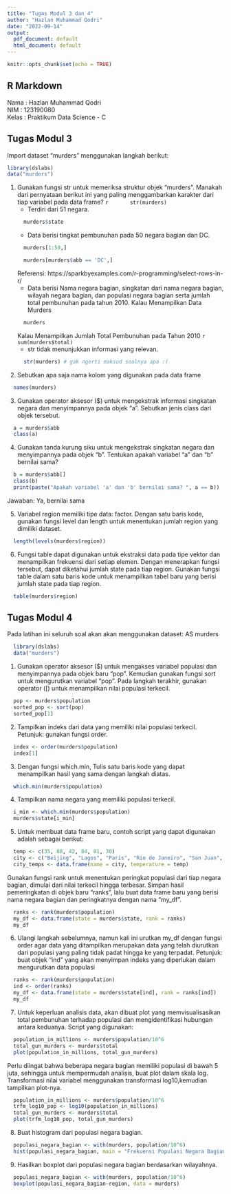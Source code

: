 ---
title: "Tugas Modul 3 dan 4"
author: "Hazlan Muhammad Qodri"
date: "2022-09-14"
output:
  pdf_document: default
  html_document: default
---

```{r setup, include=FALSE}
knitr::opts_chunk$set(echo = TRUE)
```

## R Markdown
Nama        : Hazlan Muhammad Qodri  
NIM         : 123190080  
Kelas       : Praktikum Data Science - C  

## Tugas Modul 3
Import dataset “murders” menggunakan langkah berikut: 
```{r murders}
library(dslabs)
data("murders")
```

1. Gunakan fungsi str untuk memeriksa struktur objek “murders”. Manakah dari pernyataan berikut ini yang paling menggambarkan karakter dari tiap variabel pada data frame?
    ```{r}
      str(murders)
    ```
    + Terdiri dari 51 negara.
    ```{r}
      murders$state
    ```
    + Data berisi tingkat pembunuhan pada 50 negara bagian dan DC.
    ```{r}
      murders[1:50,]
    ```
    
    ```{r}
      murders[murders$abb == 'DC',]
    ```
    Referensi: https://sparkbyexamples.com/r-programming/select-rows-in-r/
    + Data berisi Nama negara bagian, singkatan dari nama negara bagian, wilayah negara bagian, dan populasi negara bagian serta jumlah total pembunuhan pada tahun 2010.
      Kalau Menampilkan Data Murders
    ```{r}
      murders
    ```
      Kalau Menampilkan Jumlah Total Pembunuhan pada Tahun 2010
    ```{r}
      sum(murders$total)
    ```
    + str tidak menunjukkan informasi yang relevan.
    ```{r}
      str(murders) # gak ngerti maksud soalnya apa :(
    ```
    
2. Sebutkan apa saja nama kolom yang digunakan pada data frame
```{r}
  names(murders)
```

3. Gunakan operator aksesor ($) untuk mengekstrak informasi singkatan negara dan menyimpannya pada objek “a”. Sebutkan jenis class dari objek tersebut.
```{r}
  a = murders$abb
  class(a)
```

4. Gunakan tanda kurung siku untuk mengekstrak singkatan negara dan menyimpannya pada objek “b”. Tentukan apakah variabel “a” dan “b” bernilai sama?  
```{r}
  b = murders$abb[]
  class(b)
  print(paste("Apakah variabel 'a' dan 'b' bernilai sama? ", a == b))
```
  Jawaban: Ya, bernilai sama

5. Variabel region memiliki tipe data: factor. Dengan satu baris kode, gunakan fungsi level dan length untuk menentukan jumlah region yang dimiliki dataset.
```{r}
  length(levels(murders$region))
```

6. Fungsi table dapat digunakan untuk ekstraksi data pada tipe vektor dan menampilkan frekuensi dari setiap elemen. Dengan menerapkan fungsi tersebut, dapat diketahui jumlah state pada tiap region. Gunakan fungsi table dalam satu baris kode untuk menampilkan tabel baru yang berisi jumlah state pada tiap region. 
```{r}
  table(murders$region)
```

## Tugas Modul 4
Pada latihan ini seluruh soal akan akan menggunakan dataset: AS murders
```{r}
  library(dslabs)
  data("murders")
```
1. Gunakan operator aksesor ($) untuk mengakses variabel populasi dan menyimpannya pada objek baru “pop”. Kemudian gunakan fungsi sort untuk mengurutkan variabel “pop”. Pada langkah terakhir, gunakan operator ([) untuk menampilkan nilai populasi terkecil. 
```{r}
  pop <- murders$population
  sorted_pop <- sort(pop)
  sorted_pop[1]
```

2. Tampilkan indeks dari data yang memiliki nilai populasi terkecil. Petunjuk: gunakan fungsi order. 
```{r}
  index <- order(murders$population)
  index[1]
```

3. Dengan fungsi which.min, Tulis satu baris kode yang dapat menampilkan hasil yang sama dengan langkah diatas.
```{r}
  which.min(murders$population)
```

4. Tampilkan nama negara yang memiliki populasi terkecil. 
```{r}
  i_min <- which.min(murders$population)
  murders$state[i_min]
```

5. Untuk membuat data frame baru, contoh script yang dapat digunakan adalah sebagai berikut:
```{r}
  temp <- c(35, 88, 42, 84, 81, 30)
  city <- c("Beijing", "Lagos", "Paris", "Rio de Janeiro", "San Juan", "Toronto")
  city_temps <- data.frame(name = city, temperature = temp) 
```
Gunakan fungsi rank untuk menentukan peringkat populasi dari tiap negara bagian, dimulai dari nilai terkecil hingga terbesar. Simpan hasil pemeringkatan di objek baru “ranks”, lalu buat data frame baru yang berisi nama negara bagian dan peringkatnya dengan nama “my_df”. 
```{r}
  ranks <- rank(murders$population)
  my_df <- data.frame(state = murders$state, rank = ranks)
  my_df
```

6. Ulangi langkah sebelumnya, namun kali ini urutkan my_df dengan fungsi order agar data yang ditampilkan merupakan data yang telah diurutkan dari populasi yang paling tidak padat hingga ke yang terpadat. Petunjuk: buat objek “ind” yang akan menyimpan indeks yang diperlukan dalam mengurutkan data populasi 
```{r}
  ranks <- rank(murders$population)
  ind <- order(ranks)
  my_df <- data.frame(state = murders$state[ind], rank = ranks[ind])
  my_df
```
7. Untuk keperluan analisis data, akan dibuat plot yang memvisualisasikan total pembunuhan terhadap populasi dan mengidentifikasi hubungan antara keduanya. Script yang digunakan: 
```{r}
  population_in_millions <- murders$population/10^6
  total_gun_murders <- murders$total
  plot(population_in_millions, total_gun_murders)
```  

Perlu diingat bahwa beberapa negara bagian memiliki populasi di bawah 5 juta, sehingga
untuk mempermudah analisis, buat plot dalam skala log. Transformasi nilai variabel
menggunakan transformasi log10,kemudian tampilkan plot-nya.
```{r}
  population_in_millions <- murders$population/10^6
  trfm_log10_pop <- log10(population_in_millions)
  total_gun_murders <- murders$total
  plot(trfm_log10_pop, total_gun_murders)
```   

8. Buat histogram dari populasi negara bagian.
```{r}
  populasi_negara_bagian <- with(murders, population/10^6)
  hist(populasi_negara_bagian, main = "Frekuensi Populasi Negara Bagian")
```   

9. Hasilkan boxplot dari populasi negara bagian berdasarkan wilayahnya. 
```{r}
  populasi_negara_bagian <- with(murders, population/10^6)
  boxplot(populasi_negara_bagian~region, data = murders)
```   